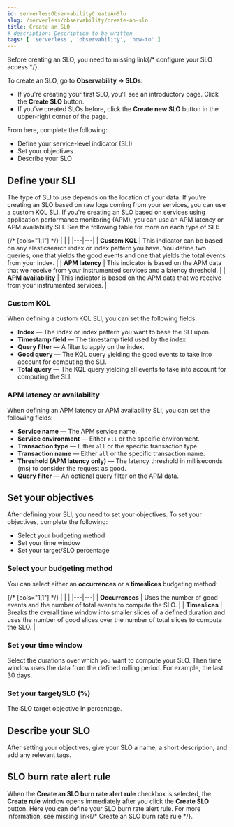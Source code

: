 ```yaml
---
id: serverlessObservabilityCreateAnSlo
slug: /serverless/observability/create-an-slo
title: Create an SLO
# description: Description to be written
tags: [ 'serverless', 'observability', 'how-to' ]
---
```



<Snippet />

<div id="slo-create"></div>

<DocCallOut template="beta" />
<DocCallOut title="Important" color="warning">
Before creating an SLO, you need to <DocBadge><DocIcon size="s" type="unlink" title="missing link"/> missing link</DocBadge>{/*  <DocLink id="enObservabilitySloPrivileges">configure your SLO access</DocLink> */}.
</DocCallOut>

To create an SLO, go to **Observability → SLOs**: 

* If you're creating your first SLO, you'll see an introductory page. Click the **Create SLO** button.
* If you've created SLOs before, click the **Create new SLO** button in the upper-right corner of the page.

From here, complete the following:

* <DocLink id="serverlessObservabilityCreateAnSlo" section="define-your-sli">Define your service-level indicator (SLI)</DocLink>
* <DocLink id="serverlessObservabilityCreateAnSlo" section="set-your-objectives">Set your objectives</DocLink>
* <DocLink id="serverlessObservabilityCreateAnSlo" section="describe-your-slo">Describe your SLO</DocLink>

<div id="define-sli"></div>

## Define your SLI

The type of SLI to use depends on the location of your data. If you're creating an SLO based on raw logs coming from your services, you can use a custom KQL SLI. If you're creating an SLO based on services using application performance monitoring (APM), you can use an APM latency or APM availability SLI. See the following table for more on each type of SLI:

{/* [cols="1,1"] */}
|  |  |
|---|---|
| **Custom KQL**  | This indicator can be based on any elasticsearch index or index pattern you have. You define two queries, one that yields the good events and one that yields the total events from your index.  |
| **APM latency**  | This indicator is based on the APM data that we receive from your instrumented services and a latency threshold.  |
| **APM availability**  | This indicator is based on the APM data that we receive from your instrumented services.  |

<div id="custom-kql-sli"></div>

### Custom KQL
When defining a custom KQL SLI, you can set the following fields:

* **Index** — The index or index pattern you want to base the SLI upon.
* **Timestamp field** — The timestamp field used by the index.
* **Query filter** — A filter to apply on the index.
* **Good query** — The KQL query yielding the good events to take into account for computing the SLI.
* **Total query** — The KQL query yielding all events to take into account for computing the SLI.

<div id="apm-latency-sli"></div>

### APM latency or availability
When defining an APM latency or APM availability SLI, you can set the following fields:

* **Service name** — The APM service name.
* **Service environment** — Either `all` or the specific environment.
* **Transaction type** — Either `all` or the specific transaction type.
* **Transaction name** — Either `all` or the specific transaction name.
* **Threshold (APM latency only)** — The latency threshold in milliseconds (ms) to consider the request as good.
* **Query filter** — An optional query filter on the APM data.

<div id="set-slo"></div>

## Set your objectives
After defining your SLI, you need to set your objectives. To set your objectives, complete the following:

* <DocLink id="serverlessObservabilityCreateAnSlo" section="select-your-budgeting-method">Select your budgeting method</DocLink>
* <DocLink id="serverlessObservabilityCreateAnSlo" section="set-your-time-window">Set your time window</DocLink>
* <DocLink id="serverlessObservabilityCreateAnSlo" section="set-your-targetslo-percent">Set your target/SLO percentage</DocLink>

<div id="slo-budgeting-method"></div>

### Select your budgeting method
You can select either an **occurrences** or a **timeslices** budgeting method: 

{/* [cols="1,1"] */}
|  |  |
|---|---|
| **Occurrences** | Uses the number of good events and the number of total events to compute the SLO. |
| **Timeslices** | Breaks the overall time window into smaller slices of a defined duration and uses the number of good slices over the number of total slices to compute the SLO. |

<div id="slo-time-window"></div>

### Set your time window
Select the durations over which you want to compute your SLO. Then time window uses the data from the defined rolling period. For example, the last 30 days. 

<div id="slo-target"></div>

### Set your target/SLO (%)
The SLO target objective in percentage.

<div id="slo-describe"></div>

## Describe your SLO
After setting your objectives, give your SLO a name, a short description, and add any relevant tags.

<div id="slo-alert-checkbox"></div>

## SLO burn rate alert rule
When the **Create an SLO burn rate alert rule** checkbox is selected, the **Create rule** window opens immediately after you click the **Create SLO** button.
Here you can define your SLO burn rate alert rule. 
For more information, see <DocBadge><DocIcon size="s" type="unlink" title="missing link"/> missing link</DocBadge>{/*  <DocLink id="enObservabilitySloBurnRateAlert">Create an SLO burn rate rule</DocLink> */}.